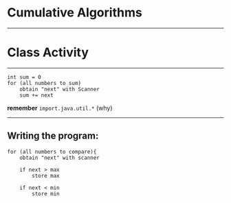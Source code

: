 
# Cumulative Algorithms

---

# Class Activity

---

```raw
int sum = 0
for (all numbers to sum) 
    obtain "next" with Scanner
    sum += next
```

**remember** `import.java.util.*` (why)

---

## Writing the program:


```raw
for (all numbers to compare){
    obtain "next" with scanner

    if next > max 
        store max 
    
    if next < min 
        store min
```
